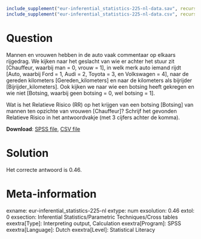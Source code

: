 ```r
include_supplement("eur-inferential_statistics-225-nl-data.sav", recursive = TRUE)
include_supplement("eur-inferential_statistics-225-nl-data.csv", recursive = TRUE)
```

Question
========
Mannen en vrouwen hebben in de auto vaak commentaar op elkaars rijgedrag. We kijken naar het geslacht van wie er achter het stuur zit [Chauffeur, waarbij man = 0, vrouw = 1], in welk merk auto iemand rijdt [Auto, waarbij Ford = 1, Audi = 2, Toyota = 3, en Volkswagen = 4], naar de gereden kilometers [Gereden_kilometers] en naar de kilometers als bijrijder [Bijrijder_kilometers]. Ook kijken we naar wie een botsing heeft gekregen en wie niet [Botsing, waarbij geen botsing = 0, wel botsing = 1].

Wat is het Relatieve Risico (RR) op het krijgen van een botsing [Botsing] van mannen ten opzichte van vrouwen [Chauffeur]? Schrijf het gevonden Relatieve Risico in het antwoordvakje (met 3 cijfers achter de komma).

**Download**: [SPSS file](eur-inferential_statistics-225-nl-data.sav), [CSV file](eur-inferential_statistics-225-nl-data.csv)


Solution
========
Het correcte antwoord is 0.46.


Meta-information
================
exname: eur-inferential_statistics-225-nl
extype: num
exsolution: 0.46
extol: 0
exsection: Inferential Statistics/Parametric Techniques/Cross tables
exextra[Type]: Interpreting output, Calculation
exextra[Program]: SPSS
exextra[Language]: Dutch
exextra[Level]: Statistical Literacy
